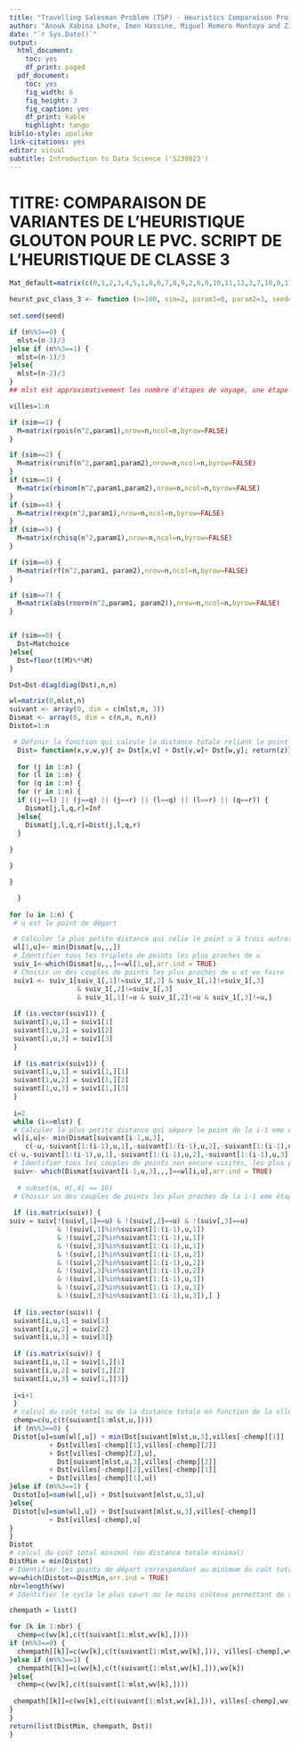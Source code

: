 ```yaml
---
title: "Travelling Salesman Problem (TSP) - Heuristics Comparaison Project"
author: "Anouk Xabina Lhote, Imen Hassine, Miguel Romero Montoya and Zildete Landim Crausaz"
date: "`r Sys.Date()`"
output:
  html_document:
    toc: yes
    df_print: paged
  pdf_document:
    toc: yes
    fig_width: 6
    fig_height: 3
    fig_caption: yes
    df_print: kable
    highlight: tango
biblio-style: apalike
link-citations: yes
editor: visual
subtitle: Introduction to Data Science ('S230023')
---
```


# TITRE: COMPARAISON DE VARIANTES DE L'HEURISTIQUE GLOUTON POUR LE PVC. SCRIPT DE L'HEURISTIQUE DE CLASSE 3

```r
Mat_default=matrix(c(0,1,2,3,4,5,1,0,6,7,8,9,2,6,0,10,11,12,3,7,10,0,13,14,4,8,11,13,0,15,5,9,12,14,15,0),nrow=6, ncol=6, byrow = TRUE)

heurst_pvc_class_3 <- function (n=100, sim=2, param1=0, param2=3, seed=1240, Matchoice=Mat_default){
  
set.seed(seed)

if (n%%3==0) {
  mlst=(n-3)/3
}else if (n%%3==1) {
  mlst=(n-1)/3
}else{
  mlst=(n-2)/3
}
## mlst est approximativement les nombre d'étapes de voyage, une étape étant un parcours sur trois villes.

villes=1:n

if (sim==1) {
  M=matrix(rpois(n^2,param1),nrow=n,ncol=n,byrow=FALSE)
}

if (sim==2) {
  M=matrix(runif(n^2,param1,param2),nrow=n,ncol=n,byrow=FALSE)
}
if (sim==3) {
  M=matrix(rbinom(n^2,param1,param2),nrow=n,ncol=n,byrow=FALSE)
}
if (sim==4) {
  M=matrix(rexp(n^2,param1),nrow=n,ncol=n,byrow=FALSE)
}
if (sim==5) {
  M=matrix(rchisq(n^2,param1),nrow=n,ncol=n,byrow=FALSE)
}

if (sim==6) {
  M=matrix(rf(n^2,param1, param2),nrow=n,ncol=n,byrow=FALSE)
}

if (sim==7) {
  M=matrix(abs(rnorm(n^2,param1, param2)),nrow=n,ncol=n,byrow=FALSE)
}


if (sim==0) {
  Dst=Matchoice
}else{
  Dst=floor(t(M)%*%M)
}

Dst=Dst-diag(diag(Dst),n,n)

wl=matrix(0,mlst,n)
suivant <- array(0, dim = c(mlst,n, 3))
Dismat <- array(0, dim = c(n,n, n,n))
Distot=1:n

 # Définir la fonction qui calcule la distance totale reliant le point u à deux autres points v et w
  Dist= function(x,v,w,y){ z= Dst[x,v] + Dst[v,w]+ Dst[w,y]; return(z)}
  
  for (j in 1:n) {
  for (l in 1:n) {
  for (q in 1:n) {
  for (r in 1:n) {
  if ((j==l) || (j==q) || (j==r) || (l==q) || (l==r) || (q==r)) {
    Dismat[j,l,q,r]=Inf
  }else{
    Dismat[j,l,q,r]=Dist(j,l,q,r)
  }
 
}

}

}

  }
  
for (u in 1:n) {
 # u est le point de départ

 # Calculer la plus petite distance qui relie le point u à trois autres points à visiter
 wl[1,u]<- min(Dismat[u,,,])
 # Identifier tous les triplets de points les plus proches de u
 suiv_1<-which(Dismat[u,,,]==wl[1,u],arr.ind = TRUE)
 # Choisir un des couples de points les plus proches de u et en faire les étape 1 et 2 du voyage
 suiv1 <- suiv_1[suiv_1[,1]!=suiv_1[,2] & suiv_1[,1]!=suiv_1[,3]
                 & suiv_1[,2]!=suiv_1[,3]
                 & suiv_1[,1]!=u & suiv_1[,2]!=u & suiv_1[,3]!=u,]
 
 if (is.vector(suiv1)) {
 suivant[1,u,1] = suiv1[1]
 suivant[1,u,2] = suiv1[2]
 suivant[1,u,3] = suiv1[3]
 }
 
 if (is.matrix(suiv1)) {
 suivant[1,u,1] = suiv1[1,][1]
 suivant[1,u,2] = suiv1[1,][2]
 suivant[1,u,3] = suiv1[1,][3]
 }
 
 i=2
 while (i<=mlst) {
 # Calculer la plus petite distance qui sépare le point de la i-1 eme étape des autres points non encore visités
 wl[i,u]<- min(Dismat[suivant[i-1,u,3],
    c(-u,-suivant[1:(i-1),u,1],-suivant[1:(i-1),u,2],-suivant[1:(i-1),u,3]), c(-u,-suivant[1:(i-1),u,1],-suivant[1:(i-1),u,2],-suivant[1:(i-1),u,3]),
c(-u,-suivant[1:(i-1),u,1],-suivant[1:(i-1),u,2],-suivant[1:(i-1),u,3]) ])
 # Identifier tous les couples de points non encore visités, les plus proches du second point de la i-1 eme étape
 suiv<- which(Dismat[suivant[i-1,u,3],,,]==wl[i,u],arr.ind = TRUE)
 
  # subset(m, m[,4] == 16)
 # Choisir un des couples de points les plus proches de la i-1 eme étape et en faire l'étape i
 
 if (is.matrix(suiv)) {
suiv = suiv[!(suiv[,1]==u) & !(suiv[,2]==u) & !(suiv[,3]==u)
            & !(suiv[,1]%in%suivant[1:(i-1),u,1])
            & !(suiv[,2]%in%suivant[1:(i-1),u,1])
            & !(suiv[,3]%in%suivant[1:(i-1),u,1])
            & !(suiv[,1]%in%suivant[1:(i-1),u,2])
            & !(suiv[,2]%in%suivant[1:(i-1),u,2])
            & !(suiv[,3]%in%suivant[1:(i-1),u,2])
            & !(suiv[,1]%in%suivant[1:(i-1),u,3])
            & !(suiv[,2]%in%suivant[1:(i-1),u,3])
            & !(suiv[,3]%in%suivant[1:(i-1),u,3]),] }
 
 if (is.vector(suiv)) {
 suivant[i,u,1] = suiv[1]
 suivant[i,u,2] = suiv[2]
 suivant[i,u,3] = suiv[3]}
 
 if (is.matrix(suiv)) {
 suivant[i,u,1] = suiv[1,][1]
 suivant[i,u,2] = suiv[1,][2]
 suivant[i,u,3] = suiv[1,][3]}
 
 i=i+1
 }
 # calcul du coût total ou de la distance totale en fonction de la vlle de départ
 chemp=c(u,c(t(suivant[1:mlst,u,])))
 if (n%%3==0) {
 Distot[u]=sum(wl[,u]) + min(Dst[suivant[mlst,u,3],villes[-chemp][1]]
          + Dst[villes[-chemp][1],villes[-chemp][2]]
          + Dst[villes[-chemp][2],u],
            Dst[suivant[mlst,u,3],villes[-chemp][2]]
          + Dst[villes[-chemp][2],villes[-chemp][1]]
          + Dst[villes[-chemp][1],u])
}else if (n%%3==1) {
 Distot[u]=sum(wl[,u]) + Dst[suivant[mlst,u,3],u]
}else{
 Distot[u]=sum(wl[,u]) + Dst[suivant[mlst,u,3],villes[-chemp]]
          + Dst[villes[-chemp],u]
}
}
Distot
# calcul du coût total minimal (ou distance totale minimal)
DistMin = min(Distot)
# Identifier les points de départ correspondant au minimum du coût total
wv=which(Distot==DistMin,arr.ind = TRUE)
nbr=length(wv)
# Identifier le cycle le plus court ou le moins coûteux permettant de relier le n points considérés

chempath = list()

for (k in 1:nbr) {
  chemp=c(wv[k],c(t(suivant[1:mlst,wv[k],])))
if (n%%3==0) {
  chempath[[k]]=c(wv[k],c(t(suivant[1:mlst,wv[k],])), villes[-chemp],wv[k])
}else if (n%%3==1) {
  chempath[[k]]=c(wv[k],c(t(suivant[1:mlst,wv[k],])),wv[k])
}else{
  chemp=c(wv[k],c(t(suivant[1:mlst,wv[k],])))
   
 chempath[[k]]=c(wv[k],c(t(suivant[1:mlst,wv[k],])), villes[-chemp],wv[k])
}
}
return(list(DistMin, chempath, Dst))
}
```


